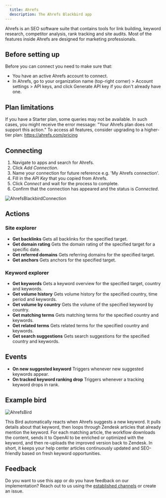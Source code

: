 ```yaml
---
  title: Ahrefs
  description: The Ahrefs Blackbird app
---
```


<LinkCard title="View on Github" target="_blank" href="https://github.com/bb-io/Ahrefs" icon="github" />

Ahrefs is an SEO software suite that contains tools for link building, keyword research, competitor analysis, rank tracking and site audits. Most of the features inside Ahrefs are designed for marketing professionals.

## Before setting up

Before you can connect you need to make sure that:

- You have an active Ahrefs account to connect.
- In Ahrefs, go to your organization name (top-right corner) > Account settings > API keys, and click Generate API key if you don't already have one.

## Plan limitations

If you have a Starter plan, some queries may not be available. In such cases, you might receive the error message: "Your Ahrefs plan does not support this action." To access all features, consider upgrading to a higher-tier plan: https://ahrefs.com/pricing

## Connecting

1. Navigate to apps and search for Ahrefs.
2. Click _Add Connection_.
3. Name your connection for future reference e.g. 'My Ahrefs connection'.
4. Fill in the _API Key_ that you copied from Ahrefs.
5. Click _Connect_ and wait for the process to complete.
6. Confirm that the connection has appeared and the status is _Connected_.

![AhrefsBlackbirdConnection](https://raw.githubusercontent.com/bb-io/Ahrefs/main/Apps.Ahrefs/image/README/AhrefsBlackbirdConnection.png)

## Actions

### Site explorer

- **Get backlinks** Gets all backlinks for the specified target.
- **Get domain rating** Gets the domain rating of the specified target for a specific date.
- **Get referred domains** Gets referring domains for the specified target.
- **Get anchors** Gets anchors for the specified target.

### Keyword explorer

- **Get keywords** Gets a keyword overview for the specified target, country and keywords.
- **Get volume history** Gets volume history for the specified country, time period and keywords.
- **Get volume by country** Gets the volume of the specified keyword by country.
- **Get matching terms** Gets matching terms for the specified country and keywords.
- **Get related terms** Gets related terms for the specified country and keywords.
- **Get search suggestions** Gets search suggestions for the specified country and keywords.

## Events

- **On new suggested keyword** Triggers whenever new suggested keywords appear.
- **On tracked keyword ranking drop** Triggers whenever a tracking keyword drops in rank. 

## Example bird

![AhrefsBird](https://raw.githubusercontent.com/bb-io/Ahrefs/main/Apps.Ahrefs/image/README/AhrefsBird.png)

This Bird automatically reacts when Ahrefs suggests a new keyword. It pulls details about that keyword, then loops through Zendesk articles that already mention the keyword. For each matching article, the workflow downloads the content, sends it to OpenAI to be enriched or optimized with the keyword, and then re-uploads the improved version back to Zendesk. In short, it keeps your help center articles continuously updated and SEO-friendly based on fresh keyword opportunities.

## Feedback

Do you want to use this app or do you have feedback on our implementation? Reach out to us using the [established channels](https://www.blackbird.io/) or create an issue.

